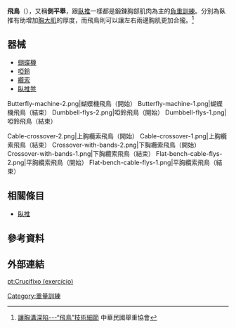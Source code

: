 {{Otheruses|飛鳥}}
'''飛鳥'''（{{lang-en|'''Fly'''}}），又稱'''側平舉'''，跟[[臥推|臥推]]一樣都是鍛鍊胸部肌肉為主的[[負重訓練|負重訓練]]。分別為臥推有助增加[[胸大肌|胸大肌]]的厚度，而飛鳥則可以讓左右兩邊胸肌更加合攏。<ref>[http://www.taipeigym.com.tw/a351.htm 讓胸溝深陷---“飛鳥”技術細節] {{webarchive|url=https://web.archive.org/web/20130816073836/http://www.taipeigym.com.tw/a351.htm |date=2013-08-16 }}中華民國舉重協會</ref>

== 器械 ==
* [[蝴蝶機|蝴蝶機]]
* [[啞鈴|啞鈴]]
* [[纜索|纜索]]
* [[臥推凳|臥推凳]]

<gallery>
Butterfly-machine-2.png|蝴蝶機飛鳥（開始）
Butterfly-machine-1.png|蝴蝶機飛鳥（結束）
Dumbbell-flys-2.png|啞鈴飛鳥（開始）
Dumbbell-flys-1.png|啞鈴飛鳥（結束）
</gallery>

<gallery>
Cable-crossover-2.png|上胸纜索飛鳥（開始）
Cable-crossover-1.png|上胸纜索飛鳥（結束）
Crossover-with-bands-2.png|下胸纜索飛鳥（開始）
Crossover-with-bands-1.png|下胸纜索飛鳥（結束）
Flat-bench-cable-flys-2.png|平胸纜索飛鳥（開始）
Flat-bench-cable-flys-1.png|平胸纜索飛鳥（結束）
</gallery>

== 相關條目 ==
*[[臥推|臥推]]

== 參考資料 ==
{{Reflist}}

== 外部連結 ==

{{力量训练练习}}

[[Category:重量訓練|Category:重量訓練]]
[[pt:Crucifixo_(exercício)|pt:Crucifixo (exercício)]]
